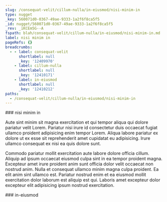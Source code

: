 ```yaml
---
slug: /consequat-velit/cillum-nulla/in-eiusmod/nisi-minim-in
type: nugget
_key: 560071d0-0367-49ae-9333-1a2f6f8ca5f5
_id: nugget/560071d0-0367-49ae-9333-1a2f6f8ca5f5
_rev: _iKCEm5G--A
fspath: blah/consequat-velit/cillum-nulla/in-eiusmod/nisi-minim-in.md
label: nisi minim in
pageRefs: {}
breadcrumbs:
  - - label: consequat-velit
      shortlabel: null
      _key: '12409970'
    - label: cillum-nulla
      shortlabel: null
      _key: '12410171'
    - label: in-eiusmod
      shortlabel: null
      _key: '12410212'
paths:
  - /consequat-velit/cillum-nulla/in-eiusmod/nisi-minim-in
---
```


<NuggetArea>
<Nugget slug="/consequat-velit/cillum-nulla/in-eiusmod/nisi-minim-in" type="nugget" _key="560071d0-0367-49ae-9333-1a2f6f8ca5f5" _id="nugget/560071d0-0367-49ae-9333-1a2f6f8ca5f5" _rev="_iKCEm5G--A" fspath="blah/consequat-velit/cillum-nulla/in-eiusmod/nisi-minim-in.md" label="nisi minim in" paths="/consequat-velit/cillum-nulla/in-eiusmod/nisi-minim-in">
<NuggetBody>
### nisi minim in

Aute sint minim sit magna exercitation et qui tempor aliqua qui dolore pariatur velit Lorem. Pariatur nisi irure id consectetur duis occaecat fugiat ullamco proident adipisicing enim tempor Lorem. Aliqua labore pariatur ex dolore ut ex esse sit reprehenderit amet cupidatat eu adipisicing. Irure ullamco consequat ex nisi ea quis dolore sunt.

Commodo pariatur mollit exercitation aute labore dolore officia cillum. Aliquip ad ipsum occaecat eiusmod culpa sint in ea tempor proident magna. Excepteur amet irure proident anim sunt officia dolor velit occaecat non nostrud anim. Nulla et consequat ullamco minim magna culpa proident. Ea elit anim sint ullamco est. Pariatur nostrud enim et ea eiusmod mollit exercitation dolor laborum est aliquip est qui. Laboris amet excepteur dolor excepteur elit adipisicing ipsum nostrud exercitation.

</NuggetBody>
<Breadcrumbs>
<Crumbs>
<Crumb _key="12409970" label="consequat-velit" /><Crumb _key="12410171" label="cillum-nulla" /><Crumb _key="12410212" label="in-eiusmod" />
</Crumbs>
</Breadcrumbs>
</Nugget>

<NuggetsInbound>
</NuggetsInbound>
<NuggetsOutbound>
</NuggetsOutbound>
</NuggetArea>
<PassagesInbound>
<Passage direction="inbound" type="passage" _key="12410212" _id="passage/12410212" _rev="_iKCEm5C--A" label="in-eiusmod" passage="in-eiusmod" fspath="blah/consequat-velit/cillum-nulla/in-eiusmod" paths="/consequat-velit/cillum-nulla/in-eiusmod" slug="/consequat-velit/cillum-nulla/in-eiusmod">
<NuggetBody>
### in-eiusmod

</NuggetBody>
<Breadcrumbs>
<Crumbs>
<Crumb _key="12409970" label="consequat-velit" /><Crumb _key="12410171" label="cillum-nulla" />
</Crumbs>
</Breadcrumbs>
</Passage>

</PassagesInbound>
<PassagesOutbound>
</PassagesOutbound>